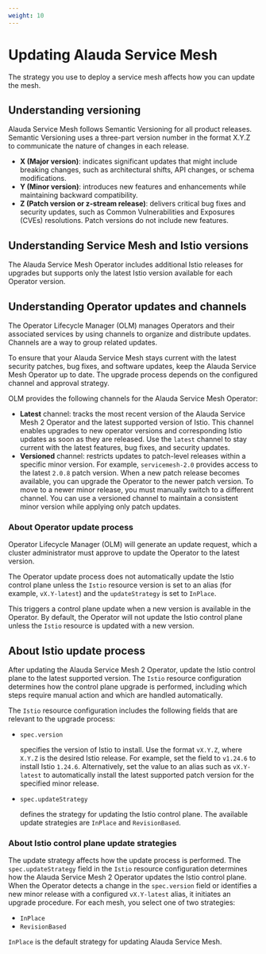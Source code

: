 ```yaml
---
weight: 10
---
```


# Updating Alauda Service Mesh

The strategy you use to deploy a service mesh affects how you can update the mesh.

## Understanding versioning

Alauda Service Mesh follows Semantic Versioning for all product releases. Semantic Versioning uses a three-part version number in the format X.Y.Z to communicate the nature of changes in each release.

- **X (Major version)**: indicates significant updates that might include breaking changes, such as architectural shifts, API changes, or schema modifications.
- **Y (Minor version)**: introduces new features and enhancements while maintaining backward compatibility.
- **Z (Patch version or z-stream release)**: delivers critical bug fixes and security updates, such as Common Vulnerabilities and Exposures (CVEs) resolutions. Patch versions do not include new features.

## Understanding Service Mesh and Istio versions

The Alauda Service Mesh Operator includes additional Istio releases for upgrades but supports only the latest Istio version available for each Operator version.

## Understanding Operator updates and channels

The Operator Lifecycle Manager (OLM) manages Operators and their associated services by using channels to organize and distribute updates. Channels are a way to group related updates.

To ensure that your Alauda Service Mesh stays current with the latest security patches, bug fixes, and software updates, keep the Alauda Service Mesh Operator up to date. The upgrade process depends on the configured channel and approval strategy.

OLM provides the following channels for the Alauda Service Mesh Operator:

- **Latest** channel: tracks the most recent version of the Alauda Service Mesh 2 Operator and the latest supported version of Istio. This channel enables upgrades to new operator versions and corresponding Istio updates as soon as they are released. Use the `latest` channel to stay current with the latest features, bug fixes, and security updates.
- **Versioned** channel: restricts updates to patch-level releases within a specific minor version. For example, `servicemesh-2.0` provides access to the latest `2.0.8` patch version. When a new patch release becomes available, you can upgrade the Operator to the newer patch version. To move to a newer minor release, you must manually switch to a different channel. You can use a versioned channel to maintain a consistent minor version while applying only patch updates.

### About Operator update process

Operator Lifecycle Manager (OLM) will generate an update request, which a cluster administrator must approve to update the Operator to the latest version.

The Operator update process does not automatically update the Istio control plane unless the `Istio` resource version is set to an alias (for example, `vX.Y-latest`) and the `updateStrategy` is set to `InPlace`.

This triggers a control plane update when a new version is available in the Operator. By default, the Operator will not update the Istio control plane unless the `Istio` resource is updated with a new version.

## About Istio update process

After updating the Alauda Service Mesh 2 Operator, update the Istio control plane to the latest supported version. The `Istio` resource configuration determines how the control plane upgrade is performed, including which steps require manual action and which are handled automatically.

The `Istio` resource configuration includes the following fields that are relevant to the upgrade process:

- `spec.version`

  specifies the version of Istio to install. Use the format `vX.Y.Z`, where `X.Y.Z` is the desired Istio release.
  For example, set the field to `v1.24.6` to install Istio `1.24.6`.
  Alternatively, set the value to an alias such as `vX.Y-latest` to automatically install the latest supported patch version for the specified minor release.

- `spec.updateStrategy`

  defines the strategy for updating the Istio control plane. The available update strategies are `InPlace` and `RevisionBased`.

### About Istio control plane update strategies

The update strategy affects how the update process is performed. The `spec.updateStrategy` field in the `Istio` resource configuration determines how the Alauda Service Mesh 2 Operator updates the Istio control plane. When the Operator detects a change in the `spec.version` field or identifies a new minor release with a configured `vX.Y-latest` alias, it initiates an upgrade procedure. For each mesh, you select one of two strategies:

- `InPlace`
- `RevisionBased`

`InPlace` is the default strategy for updating Alauda Service Mesh.

